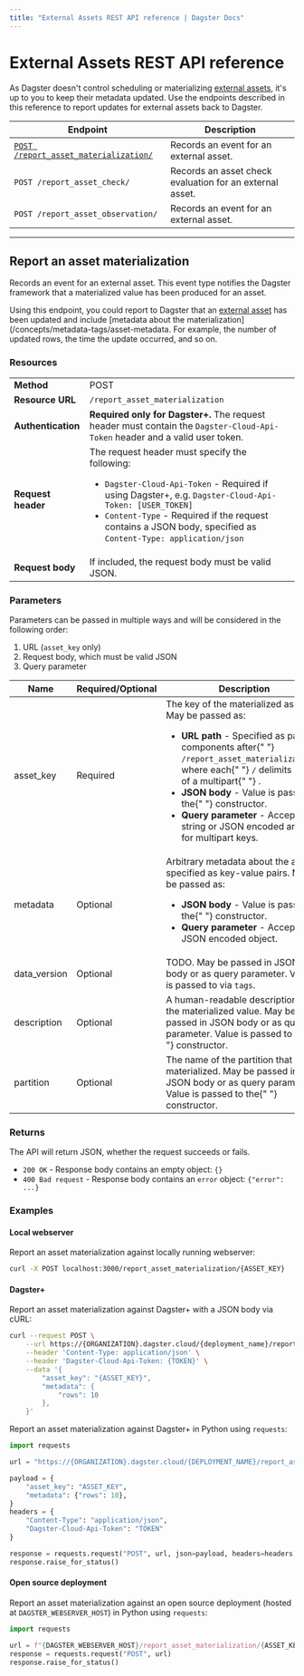 ```yaml
---
title: "External Assets REST API reference | Dagster Docs"
---
```


# External Assets REST API reference

As Dagster doesn't control scheduling or materializing [external assets](/concepts/assets/external-assets), it's up to you to keep their metadata updated. Use the endpoints described in this reference to report updates for external assets back to Dagster.

| Endpoint                                                                  | Description                                                                        |
| ------------------------------------------------------------------------- | ---------------------------------------------------------------------------------- |
| [`POST /report_asset_materialization/`](#report-an-asset-materialization) | Records an <PyObject object="AssetMaterialization" /> event for an external asset. |
| `POST /report_asset_check/`                                               | Records an asset check evaluation for an external asset.                           |
| `POST /report_asset_observation/`                                         | Records an <PyObject object="AssetObservation" /> event for an external asset.     |

---

## Report an asset materialization

Records an <PyObject object="AssetMaterialization" /> event for an external asset. This event type notifies the Dagster framework that a materialized value has been produced for an asset.

Using this endpoint, you could report to Dagster that an [external asset](/concepts/assets/external-assets) has been updated and include \[metadata about the materialization]\(/concepts/metadata-tags/asset-metadata. For example, the number of updated rows, the time the update occurred, and so on.

### Resources

<table
  className="table"
  style={{
    width: "100%",
  }}
>
  <tbody>
    <tr>
      <td
        style={{
          width: "15%",
        }}
      >
        <strong>Method</strong>
      </td>
      <td>POST</td>
    </tr>
    <tr>
      <td>
        <strong>Resource URL</strong>
      </td>
      <td>
        <code>/report_asset_materialization</code>
      </td>
    </tr>
    <tr>
      <td>
        <strong>Authentication</strong>
      </td>
      <td>
        <strong>Required only for Dagster+.</strong> The request header must
        contain the <code>Dagster-Cloud-Api-Token</code> header and a valid user
        token.
      </td>
    </tr>
    <tr>
      <td>
        <strong>Request header</strong>
      </td>
      <td>
        The request header must specify the following:
        <ul>
          <li>
            <code>Dagster-Cloud-Api-Token</code> - Required if using Dagster+,
            e.g. <code>Dagster-Cloud-Api-Token: [USER_TOKEN]</code>
          </li>
          <li>
            <code>Content-Type</code> - Required if the request contains a JSON
            body, specified as <code>Content-Type: application/json</code>
          </li>
        </ul>
      </td>
    </tr>
    <tr>
      <td>
        <strong>Request body</strong>
      </td>
      <td>If included, the request body must be valid JSON.</td>
    </tr>
  </tbody>
</table>

### Parameters

Parameters can be passed in multiple ways and will be considered in the following order:

1. URL (`asset_key` only)
2. Request body, which must be valid JSON
3. Query parameter

<table
  className="table"
  style={{
    width: "100%",
  }}
>
  <thead>
    <tr>
      <th
        style={{
          width: "15%",
        }}
      >
        Name
      </th>
      <th
        style={{
          width: "15%",
        }}
      >
        Required/Optional
      </th>
      <th>Description</th>
    </tr>
  </thead>
  <tbody>
    <tr>
      <td>asset_key</td>
      <td>Required</td>
      <td>
        The key of the materialized asset. May be passed as:
        <ul>
          <li>
            <strong>URL path</strong> - Specified as path components after{" "}
            <code>/report_asset_materialization/</code>, where each{" "}
            <code>/</code> delimits parts of a multipart{" "}
            <PyObject object="AssetKey" />.
          </li>
          <li>
            <strong>JSON body</strong> - Value is passed to the{" "}
            <PyObject object="AssetKey" /> constructor.
          </li>
          <li>
            <strong>Query parameter</strong> - Accepts string or JSON encoded
            array for multipart keys.
          </li>
        </ul>
      </td>
    </tr>
    <tr>
      <td>metadata</td>
      <td>Optional</td>
      <td>
        Arbitrary metadata about the asset, specified as key-value pairs. May be
        passed as:
        <ul>
          <li>
            <strong>JSON body</strong> - Value is passed to the{" "}
            <PyObject object="AssetMaterialization" /> constructor.
          </li>
          <li>
            <strong>Query parameter</strong> - Accepts a JSON encoded object.
          </li>
        </ul>
      </td>
    </tr>
    <tr>
      <td>data_version</td>
      <td>Optional</td>
      <td>
        TODO. May be passed in JSON body or as query parameter. Value is passed
        to <PyObject object="AssetMaterialization" /> via <code>tags</code>.
      </td>
    </tr>
    <tr>
      <td>description</td>
      <td>Optional</td>
      <td>
        A human-readable description of the materialized value. May be passed in
        JSON body or as query parameter. Value is passed to the{" "}
        <PyObject object="AssetMaterialization" /> constructor.
      </td>
    </tr>
    <tr>
      <td>partition</td>
      <td>Optional</td>
      <td>
        The name of the partition that was materialized. May be passed in JSON
        body or as query parameter. Value is passed to the{" "}
        <PyObject object="AssetMaterialization" /> constructor.
      </td>
    </tr>
  </tbody>
</table>

### Returns

The API will return JSON, whether the request succeeds or fails.

- `200 OK` - Response body contains an empty object: `{}`
- `400 Bad request` - Response body contains an `error` object: `{"error": ...}`

### Examples

<TabGroup>
<TabItem name="Local webserver">

#### Local webserver

Report an asset materialization against locally running webserver:

```bash
curl -X POST localhost:3000/report_asset_materialization/{ASSET_KEY}
```

</TabItem>
<TabItem name="Dagster+">

#### Dagster+

Report an asset materialization against Dagster+ with a JSON body via cURL:

```bash
curl --request POST \
    --url https://{ORGANIZATION}.dagster.cloud/{deployment_name}/report_asset_materialization/ \
    --header 'Content-Type: application/json' \
    --header 'Dagster-Cloud-Api-Token: {TOKEN}' \
    --data '{
        "asset_key": "{ASSET_KEY}",
        "metadata": {
            "rows": 10
        },
    }'
```

Report an asset materialization against Dagster+ in Python using `requests`:

```python
import requests

url = "https://{ORGANIZATION}.dagster.cloud/{DEPLOYMENT_NAME}/report_asset_materialization/"

payload = {
    "asset_key": "ASSET_KEY",
    "metadata": {"rows": 10},
}
headers = {
    "Content-Type": "application/json",
    "Dagster-Cloud-Api-Token": "TOKEN"
}

response = requests.request("POST", url, json=payload, headers=headers)
response.raise_for_status()
```

</TabItem>
<TabItem name="Open source deployment">

#### Open source deployment

Report an asset materialization against an open source deployment (hosted at `DAGSTER_WEBSERVER_HOST`) in Python using `requests`:

```python
import requests

url = f"{DAGSTER_WEBSERVER_HOST}/report_asset_materialization/{ASSET_KEY}"
response = requests.request("POST", url)
response.raise_for_status()
```

</TabItem>
</TabGroup>
